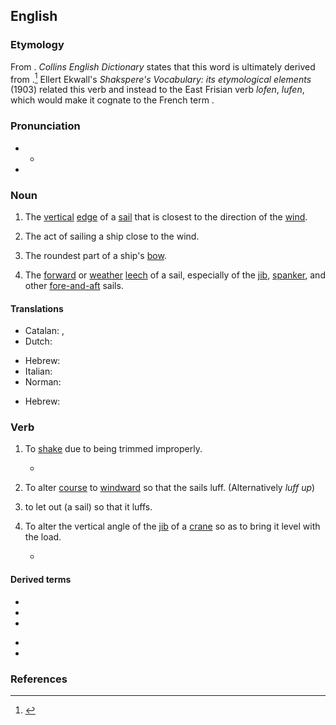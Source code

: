 {{also|Luff}}
==English==

===Etymology===
From {{etyl|fro|en}} {{m|fro|lof}}. ''Collins English Dictionary'' states that this word is ultimately derived from {{etyl|dum|en}} {{m|dum|loef}}.<ref>{{R:Dictionary.com}}</ref> Ellert Ekwall's ''Shakspere's Vocabulary: its etymological elements'' (1903) related this verb and {{m|en|loof}} instead to the East Frisian<!--caution: has no code! frs is ambiguous, see BP discussion--> verb ''lofen'', ''lufen'', which would make it cognate to the French term {{m|fr|lover}}.

===Pronunciation===
* {{IPA|en|/lʌf/}}
** {{audio|en|LL-Q1860 (eng)-Vealhurl-luff.wav|Audio (UK)}}
* {{rhymes|en|ʌf|s=1}}

===Noun===
{{en-noun}}

# {{lb|en|nautical}} The [[vertical]] [[edge]] of a [[sail]] that is closest to the direction of the [[wind]].
#: {{ux|en|By easing the halyard, the '''luff''' of the sail was made to sag to leeward.}}
# {{lb|en|nautical}} The act of sailing a ship close to the wind.
# {{lb|en|nautical}} The roundest part of a ship's [[bow]].
# {{lb|en|nautical}} The [[forward]] or [[weather]] [[leech]] of a sail, especially of the [[jib]], [[spanker]], and other [[fore-and-aft]] sails.

====Translations====
{{trans-top|vertical edge of a sail}}
* Catalan: {{t+|ca|orsa|f}}, {{t|ca|caient de proa|m}}
* Dutch: {{t+|nl|loef|m}}
{{trans-mid}}
* Hebrew: {{t+|he|שְׂפַת הַמִפְרָשׂ|f|tr=sfat hamifras}}
* Italian: {{t|it|inferitura|f}}
* Norman: {{t|nrf|lof|m}}
{{trans-bottom}}

{{trans-top|act of sailing close to the wind}}
{{trans-mid}}
{{trans-bottom}}

{{trans-top|roundest part of a ship's bow}}
{{trans-mid}}
{{trans-bottom}}

{{trans-top|forward or weather leech of a sail}}
{{trans-mid}}
* Hebrew: {{t+|he|שָׂפָה קִדְמִית|f|tr=sapa kidmit}}
{{trans-bottom}}

===Verb===
{{en-verb}}

# {{lb|en|nautical|of a sail|intransitive}} To [[shake]] due to being trimmed improperly.
#* {{quote-book|en|year=1993|author=John Banville|title=Ghosts|passage=I thought how my life is like a little boat and I must hold the tiller steady against the buffeting of wind and waves, and how sometimes, like this morning, I lose my hold somehow and the sail '''luffs''' helplessly and the little vessel wallows, turning this way and that in the swell.}}
# {{lb|en|nautical|of a boat|intransitive}} To alter [[course]] to [[windward]] so that the sails luff. (Alternatively ''luff up'')
# {{lb|en|nautical|transitive}} to let out (a sail) so that it luffs.
# {{lb|en|mechanical}} To alter the vertical angle of the [[jib]] of a [[crane]] so as to bring it level with the load.
#* {{quote-book
|en
|year=1999
|author=Howard I. Shapiro, Jay P. Shapiro, Lawrence K. Shapiro
|title=Cranes and Derricks
|page=95
|isbn=0070578893
|url=http://books.google.com/books?id=_teKKLZrulIC
|passage=The tower is mounted on a slewing platform, which also carries the power plant and the counterweights, while the jib is supported and '''luffed''' by fixed pendant ropes.}}

====Derived terms====
{{der-top}}
* {{l|en|luff alee}}
* {{l|en|luffing crane}}
* {{l|en|luff round}}
{{der-mid}}
* {{l|en|luff tackle}}
* {{l|en|luff upon luff}}
{{der-bottom}}

===References===
<references/>